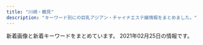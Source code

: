 ```yaml
---
title: "川崎・鶴見"
description: "キーワード別にの巨乳アジアン・チャイナエステ嬢情報をまとめました。"
---
```


新着画像と新着キーワードをまとめています。
2021年02月25日の情報です。

<DmmAffiliateIns />
<KeywordTable
  shops={
    [
    {
        "url": "http://t-lucky.work/",
        "keywords": {},
        "img_links": [
            "http://t-lucky.work/staff/emi.jpg",
            "http://t-lucky.work/staff/yumi.jpg",
            "http://t-lucky.work/staff/rina.jpg",
            "http://t-lucky.work/images/sys3.jpg",
            "http://t-lucky.work/sp/img/emi1.jpg",
            "http://t-lucky.work/images/line.png",
            "http://t-lucky.work/sp/img/mika1.jpg",
            "http://t-lucky.work/sp/images/sys1.jpg",
            "http://t-lucky.work/staff/mika.jpg",
            "http://t-lucky.work/images/2.jpg",
            "http://t-lucky.work/images/interior_t.jpg",
            "http://t-lucky.work/images/int1.jpg",
            "http://t-lucky.work/sp/images/head.jpg",
            "http://t-lucky.work/images/9.jpg",
            "http://t-lucky.work/images/sys2.jpg",
            "http://t-lucky.work/sp/menu/top.jpg",
            "http://t-lucky.work/sp/staff/mimi.jpg",
            "http://t-lucky.work/img/yumi1.jpg",
            "http://t-lucky.work/img/mika1.jpg",
            "http://t-lucky.work/sp/menu/staff.jpg",
            "http://t-lucky.work/sp/staff/yuyu.jpg",
            "http://t-lucky.work/images/tr.jpg",
            "http://t-lucky.work/sp/images/newsb.jpg",
            "http://t-lucky.work/sp/staff/yuki.jpg",
            "http://t-lucky.work/sp/images/staff_t.jpg",
            "http://t-lucky.work/img/aya1.jpg",
            "http://t-lucky.work/images/7.jpg",
            "http://t-lucky.work/sp/images/int2.jpg",
            "http://t-lucky.work/sp/img/yumi1.jpg",
            "http://t-lucky.work/images/staff_t.jpg",
            "http://t-lucky.work/sp/images/sys2.jpg",
            "http://t-lucky.work/images/4.jpg",
            "http://t-lucky.work/staff/mimi.jpg",
            "http://t-lucky.work/sp/images/ac1.jpg",
            "http://t-lucky.work/sp/staff/emi.jpg",
            "http://t-lucky.work/img/mimi1.jpg",
            "http://t-lucky.work/staff/yuyu.jpg",
            "http://t-lucky.work/sp/staff/rina.jpg",
            "http://t-lucky.work/images/sys4.jpg",
            "http://t-lucky.work/sp/img/yuki1.jpg",
            "http://t-lucky.work/images/3.jpg",
            "http://t-lucky.work/sp/staff/mika.jpg",
            "http://t-lucky.work/images/b2.jpg",
            "http://t-lucky.work/images/news.jpg",
            "http://t-lucky.work/sp/images/top.jpg",
            "http://t-lucky.work/img/rina1.jpg",
            "http://t-lucky.work/sp/staff/yumi.jpg",
            "http://t-lucky.work/sp/images/int1.jpg",
            "http://t-lucky.work/sp/staff/rei.jpg",
            "http://t-lucky.work/images/b3.jpg",
            "http://t-lucky.work/img/emi1.jpg",
            "http://t-lucky.work/sp/staff/aya.jpg",
            "http://t-lucky.work/images/6.jpg",
            "http://t-lucky.work/sp/img/yuyu1.jpg",
            "http://t-lucky.work/img/rei1.jpg",
            "http://t-lucky.work/images/8.jpg",
            "http://t-lucky.work/sp/images/b1.jpg",
            "http://t-lucky.work/images/sys1.jpg",
            "http://t-lucky.work/sp/img/mimi1.jpg",
            "http://t-lucky.work/sp/images/interior_t.jpg",
            "http://t-lucky.work/sp/img/rei1.jpg",
            "http://t-lucky.work/sp/images/b3.jpg",
            "http://t-lucky.work/staff/rei.jpg",
            "http://t-lucky.work/images/1.jpg",
            "http://t-lucky.work/img/yuyu1.jpg",
            "http://t-lucky.work/sp/images/tel.jpg",
            "http://t-lucky.work/staff/yuki.jpg",
            "http://t-lucky.work/images/b1.jpg",
            "http://t-lucky.work/sp/images/pc.jpg",
            "http://t-lucky.work/sp/img/rina1.jpg",
            "http://t-lucky.work/staff/aya.jpg",
            "http://t-lucky.work/images/ta.jpg",
            "http://t-lucky.work/sp/images/rec1.jpg",
            "http://t-lucky.work/images/head.jpg",
            "http://t-lucky.work/sp/images/menu/top.jpg",
            "http://t-lucky.work/sp/images/news.jpg",
            "http://t-lucky.work/images/5.jpg",
            "http://t-lucky.work/sp/img/aya1.jpg",
            "http://t-lucky.work/images/sm.jpg",
            "http://t-lucky.work/sp/images/footer.jpg",
            "http://t-lucky.work/images/int2.jpg",
            "http://t-lucky.work/sp/images/menu/staff.jpg",
            "http://t-lucky.work/sp/images/b2.jpg",
            "http://t-lucky.work/sp/images/topgirl.jpg",
            "http://t-lucky.work/sp/menu/interior.jpg",
            "http://t-lucky.work/img/yuki1.jpg"
        ],
        "station": "\u9db4\u898b\u99c5\u6771\u53e3",
        "name": "Lucky\u30fb\u30e9\u30c3\u30ad\u30fc"
    },
    {
        "station": "JR\u9db4\u898b\u99c5\u6771\u53e3",
        "keywords": {
            "E": 1,
            "D": 3,
            "87": 3,
            "89": 1
        },
        "url": "http://www.oiran.mensest.com/",
        "name": "\u82b1\u9b41 -\u304a\u3044\u3089\u3093-",
        "img_links": [
            "http://www.oiran.mensest.com/images/bar-girls.png",
            "http://www.oiran.mensest.com/files/002.jpg",
            "http://www.oiran.mensest.com/images/bar-news.png",
            "http://www.oiran.mensest.com/images/girls-bar.png",
            "http://www.oiran.mensest.com/images/info2.jpg",
            "http://www.oiran.mensest.com/files/003.jpg",
            "http://www.oiran.mensest.com/images/bar-inte.png",
            "http://www.oiran.mensest.com/images/info1.jpg",
            "http://www.oiran.mensest.com/images/info_text.jpg",
            "http://www.oiran.mensest.com/files/004.jpg",
            "http://www.oiran.mensest.com/images/bar-infomation.png",
            "http://www.oiran.mensest.com/files/001.jpg"
        ]
    },
    {
        "keywords": {
            "E": 2,
            "C": 16,
            "D": 4
        },
        "url": "http://tsurumi-est.xyz/",
        "station": "\u4eac\u6025\u9db4\u898b\u99c5\u6771\u53e3",
        "name": "Smile",
        "img_links": [
            "http://tsurumi-est.xyz/images/mobile.png",
            "http://tsurumi-est.xyz/images/s_staff1.png",
            "http://tsurumi-est.xyz/images/flash2.jpg",
            "http://cdn.dino-es.com/images/logo/88x31NewDinoEs.png",
            "http://tsurumi-est.xyz/images/flash.jpg",
            "http://tsurumi-est.xyz/images/int1.jpg",
            "http://tsurumi-est.xyz/images/g0.jpg",
            "http://tsurumi-est.xyz/g2.jpg",
            "http://tsurumi-est.xyz/images/mens-esthe1.png",
            "http://tsurumi-est.xyz/g1.jpg",
            "http://tsurumi-est.xyz/images/s_staff.png",
            "http://tsurumi-est.xyz/images/int2.jpg",
            "http://tsurumi-est.xyz/images/g5.jpg",
            "http://tsurumi-est.xyz/images/g1.jpg",
            "http://tsurumi-est.xyz/g3.jpg",
            "http://tsurumi-est.xyz/images/g3.jpg",
            "http://tsurumi-est.xyz/g0.jpg",
            "http://tsurumi-est.xyz/images/top.jpg",
            "http://momipara.jp/img/link/momi88.jpg",
            "http://tsurumi-est.xyz/images/g2.jpg"
        ]
    },
    {
        "url": "http://nymphe-est.xyz/",
        "img_links": [
            "http://nymphe-est.xyz/img/m3.png",
            "http://nymphe-est.xyz/img/tit3.png",
            "http://nymphe-est.xyz/img/cast3/img3-s.jpg",
            "http://nymphe-est.xyz/img/cast2/img3-s.jpg",
            "http://nymphe-est.xyz/img/cast3/img2-s.jpg",
            "http://nymphe-est.xyz/img/cg04.jpg",
            "http://nymphe-est.xyz/img/cast5/img1.jpg",
            "http://nymphe-est.xyz/img/cg02.jpg",
            "http://nymphe-est.xyz/img/cast5/img1-s.jpg",
            "http://nymphe-est.xyz/img/cast3/img1-s.jpg",
            "http://nymphe-est.xyz/img/cast5/img3-s.jpg",
            "http://nymphe-est.xyz/img/m1.png",
            "http://nymphe-est.xyz/img/cast2/img1.jpg",
            "http://nymphe-est.xyz/img/cast6/img2.jpg",
            "http://nymphe-est.xyz/img/cast3/img2.jpg",
            "http://nymphe-est.xyz/img/cp-ttl.png",
            "http://nymphe-est.xyz/img/cast4/img1.jpg",
            "http://nymphe-est.xyz/img/cast6/img1.jpg",
            "http://nymphe-est.xyz/img/cast1/img2.jpg",
            "http://nymphe-est.xyz/img/cast5/img3.jpg",
            "http://nymphe-est.xyz/img/m6.png",
            "http://nymphe-est.xyz/img/cast1/img1-s.jpg",
            "http://nymphe-est.xyz/img/cast3/img1.jpg",
            "http://nymphe-est.xyz/img/tit6.png",
            "http://nymphe-est.xyz/img/slide2-4.jpg",
            "http://nymphe-est.xyz/img/cast4/img1-s.jpg",
            "http://nymphe-est.xyz/img/cast2/img2-s.jpg",
            "http://nymphe-est.xyz/img/cast1/img1.jpg",
            "http://nymphe-est.xyz/img/cast4/img2-s.jpg",
            "http://nymphe-est.xyz/img/cast1/img2-s.jpg",
            "http://nymphe-est.xyz/img/m2.png",
            "http://nymphe-est.xyz/img/cast5/img2-s.jpg",
            "http://nymphe-est.xyz/img/tit5.png",
            "http://nymphe-est.xyz/img/cast2/img1-s.jpg",
            "http://nymphe-est.xyz/img/cast3/img3.jpg",
            "http://nymphe-est.xyz/img/open.png",
            "http://nymphe-est.xyz/img/m5.png",
            "http://nymphe-est.xyz/img/cast6/img3.jpg",
            "http://nymphe-est.xyz/img/phone.png",
            "http://nymphe-est.xyz/img/cp-desc1sp.png",
            "http://nymphe-est.xyz/img/cg03.jpg",
            "http://nymphe-est.xyz/img/cast2/img2.jpg",
            "http://nymphe-est.xyz/img/cast5/img2.jpg",
            "http://nymphe-est.xyz/img/cast2/img3.jpg",
            "http://nymphe-est.xyz/img/cp-desc1.png",
            "http://nymphe-est.xyz/img/tit2.png",
            "http://nymphe-est.xyz/img/slide2-2.jpg",
            "http://nymphe-est.xyz/img/cast4/img2.jpg",
            "http://nymphe-est.xyz/img/cast6/img1-s.jpg",
            "http://nymphe-est.xyz/img/cast6/img3-s.jpg",
            "http://nymphe-est.xyz/img/cg01.jpg",
            "http://nymphe-est.xyz/img/m4.png",
            "http://nymphe-est.xyz/img/tit1.png",
            "http://nymphe-est.xyz/img/tit4.png",
            "http://nymphe-est.xyz/img/tel2.png",
            "http://nymphe-est.xyz/img/cast6/img2-s.jpg",
            "http://nymphe-est.xyz/img/h1.png",
            "http://nymphe-est.xyz/img/slide2-1.jpg",
            "http://nymphe-est.xyz/img/slide2-3.jpg"
        ],
        "name": "For You",
        "keywords": {
            "D": 14,
            "E": 14
        },
        "station": "JR\u77e2\u5411\u99c5"
    },
    {
        "url": "http://barbie.este88.com/",
        "img_links": [
            "http://barbie.este88.com/images/m-tel.png",
            "http://barbie.este88.com/images/m-foot.png",
            "http://barbie.este88.com/images/sp-staff-list.png",
            "http://barbie.este88.com/gals/momo1.jpg",
            "http://barbie.este88.com/gals/yui1.jpg",
            "http://barbie.este88.com/gals/aya1.jpg",
            "http://barbie.este88.com/gals/momoka1.jpg",
            "http://barbie.este88.com/gals/nanami1.jpg",
            "http://barbie.este88.com/images/staff-pc.png",
            "http://barbie.este88.com/images/sp-line.png",
            "http://barbie.este88.com/gals/hana1.jpg",
            "http://barbie.este88.com/gals/ai1.jpg"
        ],
        "name": "Barbie\u30fb\u30d0\u30fc\u30d3\u30fc",
        "station": "JR\u9db4\u898b\u99c5\u6771\u53e3",
        "keywords": {
            "C": 14
        }
    },
    {
        "keywords": {
            "87": 1,
            "86": 1,
            "C": 12,
            "D": 2
        },
        "station": "JR\u9db4\u898b\u99c5\u897f\u53e3",
        "img_links": [
            "http://asatsuyu-es.com/images/st03b.jpg",
            "http://asatsuyu-es.com/images/room1.jpg",
            "http://asatsuyu-es.com/images/room4.jpg",
            "http://asatsuyu-es.com/images/st01.jpg",
            "http://asatsuyu-es.com/images/room3.jpg",
            "http://asatsuyu-es.com/images/st05b.jpg",
            "http://asatsuyu-es.com/images/st02.jpg",
            "http://asatsuyu-es.com/images/st04.jpg",
            "http://asatsuyu-es.com/images/st03.jpg",
            "http://asatsuyu-es.com/images/newtiao.jpg",
            "http://asatsuyu-es.com/images/picktiao.jpg",
            "http://asatsuyu-es.com/images/st05.jpg",
            "http://asatsuyu-es.com/images/mobile.jpg",
            "http://asatsuyu-es.com/images/room2.jpg",
            "http://asatsuyu-es.com/images/room6.jpg",
            "http://asatsuyu-es.com/images/top01.jpg",
            "http://asatsuyu-es.com/images/zi_staff.png",
            "http://asatsuyu-es.com/images/newfacetiao.jpg"
        ],
        "url": "http://asatsuyu-es.com/",
        "name": "\u671d\u9732"
    },
    {
        "station": "JR\u9db4\u898b\u99c5\u6771\u53e3",
        "url": "https://moon-beauty.jp/",
        "keywords": {
            "87": 18,
            "D": 45,
            "89": 9,
            "86": 18,
            "\u30bb\u30af\u30b7\u30fc": 2,
            "C": 36,
            "88": 18,
            "85": 18
        },
        "img_links": [
            "https://moon-beauty.jp/wp/wp-content/uploads/2017/11/top03.png",
            "https://moon-beauty.jp/images/staff/hikari23_02.png",
            "https://moon-beauty.jp/wp/wp-content/uploads/2018/09/mb_road02.png",
            "https://moon-beauty.jp/wp/wp-content/uploads/2017/11/5.png",
            "https://moon-beauty.jp/wp/wp-content/uploads/2017/11/27e7586ba3689c74b6428ec7dbfe02a6.jpg",
            "https://moon-beauty.jp/images/staff/hikari23_01.png",
            "https://moon-beauty.jp/images/staff/staff.png",
            "https://moon-beauty.jp/wp/wp-content/uploads/2017/11/play.png",
            "https://moon-beauty.jp/wp/wp-content/uploads/2020/09/rika_info.png",
            "https://moon-beauty.jp/wp/wp-content/uploads/2017/11/6.png",
            "https://moon-beauty.jp/images/costume/cheergirl02.png",
            "https://moon-beauty.jp/wp/wp-content/uploads/2017/11/top02.png",
            "https://moon-beauty.jp/wp/wp-content/uploads/2017/12/3addf91ad6b786b4c3fd2e4322dc1181.jpg",
            "https://moon-beauty.jp/wp/wp-content/uploads/2019/11/1911campaign01-700x327.png",
            "https://moon-beauty.jp/wp/wp-content/uploads/2017/12/dde33c6f84f42b29abc164fed911749d.jpg",
            "https://moon-beauty.jp/wp/wp-content/uploads/2019/11/1911campaign01.png",
            "https://moon-beauty.jp/images/staff/mirai23.png",
            "https://moon-beauty.jp/wp/wp-content/uploads/2017/12/11e78c1189d1307c1c0528ca01cf193e.jpg",
            "https://moon-beauty.jp/wp/wp-content/uploads/2020/09/mirai_info.png",
            "https://moon-beauty.jp/wp/wp-content/uploads/2017/11/6a08b9c7e55a068553569af35285dd93.jpg",
            "https://moon-beauty.jp/images/staff/izumi23_01.png",
            "https://moon-beauty.jp/wp/wp-content/uploads/2017/11/4.png",
            "https://moon-beauty.jp/images/staff/momoka22_01.png",
            "https://moon-beauty.jp/wp/wp-content/uploads/2019/07/1907campaign01.png",
            "https://moon-beauty.jp/wp/wp-content/uploads/2021/01/202102campaign.png",
            "https://moon-beauty.jp/wp/wp-content/uploads/2017/12/7e6728877b7be3eba7dacfced12e3481.jpg",
            "https://moon-beauty.jp/images/staff/nana25_01.png",
            "https://moon-beauty.jp/wp/wp-content/uploads/2020/09/costume.png",
            "https://moon-beauty.jp/images/costume/sailorgirl01.png",
            "https://moon-beauty.jp/wp/wp-content/uploads/2017/11/campaign1711-700x327.jpg",
            "https://moon-beauty.jp/images/staff/ran23_01.png",
            "https://moon-beauty.jp/images/staff/rika22_02.png",
            "https://moon-beauty.jp/wp/wp-content/uploads/2017/11/top01-1-700x459.png",
            "https://moon-beauty.jp/images/costume/cabinattendant02.png",
            "https://moon-beauty.jp/images/costume/nursegirl01.png",
            "https://moon-beauty.jp/images/staff/eri21_01.png",
            "https://moon-beauty.jp/wp/wp-content/uploads/2017/12/1d7d7d3df21218cb91cce28ca987dca8.jpg",
            "https://moon-beauty.jp/wp/wp-content/uploads/2017/11/3.png",
            "https://moon-beauty.jp/wp/wp-content/uploads/2019/07/1907campaign01-700x327.png",
            "https://moon-beauty.jp/images/campaign2017.jpg",
            "https://moon-beauty.jp/wp/wp-content/uploads/2017/12/1d7d7d3df21218cb91cce28ca987dca8-700x1246.jpg",
            "https://moon-beauty.jp/wp/wp-content/uploads/2017/11/6a08b9c7e55a068553569af35285dd93-700x1244.jpg",
            "https://moon-beauty.jp/images/staff/rika22_01.png",
            "https://moon-beauty.jp/images/costume/nursegirl002.png",
            "https://moon-beauty.jp/images/costume/cheergirl01.png",
            "https://moon-beauty.jp/wp/wp-content/uploads/2017/11/1.png",
            "https://moon-beauty.jp/wp/wp-content/uploads/2017/11/top01-1.png",
            "https://moon-beauty.jp/wp/wp-content/uploads/2018/11/1811campaign.png",
            "https://moon-beauty.jp/images/costume/cabinattendant01.png",
            "https://moon-beauty.jp/images/costume/sailorgirl02.png",
            "https://moon-beauty.jp/wp/wp-content/uploads/2020/09/nana_info.png",
            "https://moon-beauty.jp/images/staff/nana25_02.png",
            "https://moon-beauty.jp/wp/wp-content/uploads/2017/11/mb_interior01.png",
            "https://moon-beauty.jp/wp/wp-content/uploads/2017/12/3985d5f04f99b7c5a1b4662bcc831575.jpg",
            "https://moon-beauty.jp/wp/wp-content/uploads/2017/11/mb_front.png",
            "https://moon-beauty.jp/wp/wp-content/uploads/2017/11/9ac2dcf4d411d36df940a44359d1e597.jpg",
            "https://moon-beauty.jp/wp/wp-content/uploads/2017/12/3addf91ad6b786b4c3fd2e4322dc1181-700x1246.jpg",
            "https://moon-beauty.jp/wp/wp-content/uploads/2019/07/1907campaign02.png",
            "https://moon-beauty.jp/wp/wp-content/uploads/2017/11/mb_front2.png",
            "https://moon-beauty.jp/wp/wp-content/uploads/2017/12/dde33c6f84f42b29abc164fed911749d-700x1246.jpg",
            "https://moon-beauty.jp/wp/wp-content/uploads/2018/09/mb_front4.png",
            "https://moon-beauty.jp/wp/wp-content/uploads/2019/07/1907campaign02-700x327.png",
            "https://moon-beauty.jp/wp/wp-content/uploads/2017/11/mb_shower.png",
            "https://moon-beauty.jp/wp/wp-content/uploads/2017/11/27e7586ba3689c74b6428ec7dbfe02a6-700x1244.jpg",
            "https://moon-beauty.jp/wp/wp-content/uploads/2017/11/484697b90c0612750e1d8c7c971a16f8.jpg",
            "https://moon-beauty.jp/images/staff/emi24_1.png"
        ],
        "name": "\u6708\u4e0b\u7f8e\u4eba"
    },
    {
        "keywords": {},
        "img_links": [],
        "url": "http://good.abnavi.info/",
        "name": "GooD",
        "station": "JR\u9db4\u898b\u99c5\u6771\u53e3"
    },
    {
        "img_links": [
            "https://www.pal-spa.com/img/blog/palspa_blog_20191204_izumi2.jpg",
            "https://www.pal-spa.com/img/camp/camp_20210218.jpg",
            "https://www.pal-spa.com/img/girl/main/smain339afba4e500f33ea543f800c8238c1f49.jpg",
            "https://www.pal-spa.com/img/girl/list/slist29b91c9bcc8e157811f43836e0e81c7a7e.jpg",
            "https://www.pal-spa.com/img/girl/list/slist82771fec40d02127b42e7e4941a97d5e8.jpg",
            "https://www.pal-spa.com/img/material/massage_siatu2.jpg",
            "https://www.pal-spa.com/img/girl/list/slist2803b6e28547718e5f6d36e0d1c631fbcd.jpg",
            "https://www.pal-spa.com/img/blog/palspa_blog_20200803_ai8.jpg",
            "https://www.pal-spa.com/img/blog/postimage20210128110639.jpg",
            "https://www.pal-spa.com/img/girl/main/smain284aa054b0383cc218664f07c55c4e1d3f0.jpg",
            "https://www.pal-spa.com/img/girl/main/smain253b45d339d6509c6b7779e499e2a9b6ba6.jpg",
            "https://www.pal-spa.com/img/girl/main/smain251b45d339d6509c6b7779e499e2a9b6ba6.jpg",
            "https://www.pal-spa.com/img/blog/palspa_blog_20200113_miyuki2.jpg",
            "https://www.pal-spa.com/img/girl/main/smain2352be10adc295a0fc3adfdb5b77838c4a7.jpg",
            "https://www.pal-spa.com/img/blog/palspa_blog_20200316_aya10.jpg",
            "https://www.pal-spa.com/img/blog/palspa_blog_20200803_ai3.jpg",
            "https://www.pal-spa.com/img/blog/palspa_blog_20191201_aica7.jpg",
            "https://www.pal-spa.com/img/girl/main/smain315f04254ecea9c57f49748c46b01a7664c.jpg",
            "https://www.pal-spa.com/img/girl/pickup/pickup20200923134207.jpg",
            "https://www.pal-spa.com/img/blog/palspa_blog_20200113_miyuki1.jpg",
            "https://www.pal-spa.com/img/camp/camp_20210218sp.jpg",
            "https://www.pal-spa.com/img/blog/palspa_blog_20191204_erica4.jpg",
            "https://www.pal-spa.com/img/girl/list/swest32552450a07c5e6fcf616569ce56276f28.jpg",
            "https://www.pal-spa.com/img/camp/camp_20210201.jpg",
            "https://www.pal-spa.com/img/blog/palspa_blog_20200316_aya4.jpg",
            "https://www.pal-spa.com/img/girl/main/smain94ef1bf25458f90407a4281129029fee02.jpg",
            "https://www.pal-spa.com/img/girl/main/smain32344cc176e6519c5cfcaa30cdb6b3d4ae6.jpg",
            "https://www.pal-spa.com/img/blog/palspa_blog_20191201_kiki1.jpg",
            "https://www.pal-spa.com/img/blog/palspa_blog_20200316_aya8.jpg",
            "https://www.pal-spa.com/img/blog/palspa_blog_20200113_miyuki4.jpg",
            "https://www.pal-spa.com/img/girl/main/smain242efb09e433a238cc9c94272805945bf96.jpg",
            "https://www.pal-spa.com/img/girl/main/smain93489e4bc2f68cb6c1df5f2c0780e53ef2.jpg",
            "https://www.pal-spa.com/img/girl/main/smain311813891f0a4f13a5dcec2552f803dff41.jpg",
            "https://www.pal-spa.com/img/girl/list/slist34fb1e5b054a6796aafb6d24f36ac90950.jpg",
            "https://www.pal-spa.com/img/blog/palspa_blog_20191204_izumi6.jpg",
            "https://www.pal-spa.com/img/blog/palspa_blog_20200803_ai5.jpg",
            "https://www.pal-spa.com/img/blog/palspa_blog_20200113_miyuki6.jpg",
            "https://www.pal-spa.com/img/girl/list/slist32552450a07c5e6fcf616569ce56276f28.jpg",
            "https://www.pal-spa.com/img/girl/list/sface9b20525be57ec14c2cab254b7f38bd4df.jpg",
            "https://www.pal-spa.com/img/girl/main/smain283aa054b0383cc218664f07c55c4e1d3f0.jpg",
            "https://www.pal-spa.com/img/blog/palspa_blog_20200316_aya1.jpg",
            "https://www.pal-spa.com/img/blog/palspa_blog_20191204_erica1.jpg",
            "https://www.pal-spa.com/img/blog/palspa_blog_20200113_miyuki3.jpg",
            "https://www.pal-spa.com/img/blog/palspa_blog_20191201_yui5.jpg",
            "https://www.pal-spa.com/img/girl/main/smain215a4782a043e7ca29f58aba8d6552a2d6e.jpg",
            "https://www.pal-spa.com/img/girl/list/sface8aaf0584954cf78c6fa0e4d5235d359c9.jpg",
            "https://www.pal-spa.com/img/material/massage_sentai1.jpg",
            "https://www.pal-spa.com/img/girl/list/slist41179e3d7fbd9c1dd52f6aa2a671ce0bd.jpg",
            "https://www.pal-spa.com/img/blog/palspa_blog_20191201_yui6.jpg",
            "https://www.pal-spa.com/img/girl/main/smain841caefc8aa890323cc659f5abf9da1937.jpg",
            "https://www.pal-spa.com/img/girl/list/swest24254584407bed049e349a41c5443a4345.jpg",
            "https://www.pal-spa.com/img/blog/postimage20191201162035.jpg",
            "https://www.pal-spa.com/img/girl/list/sface2815022380c60cdc7043c4ec074cee02f5.jpg",
            "https://www.pal-spa.com/img/girl/main/smain32444cc176e6519c5cfcaa30cdb6b3d4ae6.jpg",
            "https://www.pal-spa.com/img/blog/postimage20191205024146.jpg",
            "https://www.pal-spa.com/img/blog/palspa_blog_20191201_aica4.jpg",
            "https://www.pal-spa.com/img/blog/palspa_blog_20191201_kiki4.jpg",
            "https://www.pal-spa.com/img/girl/main/smain43f417400ac5884575399559541bcf4c17.jpg",
            "https://www.pal-spa.com/img/girl/main/smain31aa1148d56856a2cfde4a3dfdd8d1c5ed.jpg",
            "https://www.pal-spa.com/img/blog/palspa_blog_20200113_miyuki8.jpg",
            "https://www.pal-spa.com/img/girl/pickup/pickup20210120104719.jpg",
            "https://www.pal-spa.com/img/girl/list/swest232be10adc295a0fc3adfdb5b77838c4a7.jpg",
            "https://www.pal-spa.com/img/girl/list/swest2934a16061b4519bc353f475021810bbc2.jpg",
            "https://www.pal-spa.com/img/girl/list/slist3aa1148d56856a2cfde4a3dfdd8d1c5ed.jpg",
            "https://www.pal-spa.com/img/blog/palspa_blog_20191201_yui4.jpg",
            "https://www.pal-spa.com/img/girl/main/smain281fd9bc58195da2c4f8c318534044e362e.jpg",
            "https://www.pal-spa.com/img/blog/palspa_blog_20210120_haruka4.jpg",
            "https://www.pal-spa.com/img/blog/palspa_blog_20191201_yui7.jpg",
            "https://www.pal-spa.com/img/blog/palspa_blog_20200803_ai1.jpg",
            "https://www.pal-spa.com/img/girl/main/smain241254584407bed049e349a41c5443a4345.jpg",
            "https://www.pal-spa.com/img/blog/postimage20190615060904.jpg",
            "https://www.pal-spa.com/img/girl/main/smain29126f46703ae5614cc6531d2d744ef64cb.jpg",
            "https://www.pal-spa.com/img/blog/palspa_blog_20200316_aya3.jpg",
            "https://www.pal-spa.com/img/girl/main/smain214a4782a043e7ca29f58aba8d6552a2d6e.jpg",
            "https://www.pal-spa.com/img/girl/list/sface24254584407bed049e349a41c5443a4345.jpg",
            "https://www.pal-spa.com/img/blog/palspa_blog_20200803_ai2.jpg",
            "https://www.pal-spa.com/img/blog/palspa_blog_20191201_kiki2.jpg",
            "https://www.pal-spa.com/img/blog/palspa_blog_20191201_aica2.jpg",
            "https://www.pal-spa.com/img/girl/list/slist21c8c7f499c3f4da854e401c53978a3677.jpg",
            "https://www.pal-spa.com/img/blog/palspa_blog_20191204_izumi7.jpg",
            "https://www.pal-spa.com/img/girl/main/smain92489e4bc2f68cb6c1df5f2c0780e53ef2.jpg",
            "https://www.pal-spa.com/img/blog/postimage20190823184018.jpg",
            "https://www.pal-spa.com/img/girl/main/smain254b45d339d6509c6b7779e499e2a9b6ba6.jpg",
            "https://www.pal-spa.com/img/blog/postimage20200112225143.jpg",
            "https://www.pal-spa.com/img/blog/palspa_blog_20200316_aya6.jpg",
            "https://www.pal-spa.com/img/girl/main/smain295c66d8a8ea77ad563b7a5d4d245be38c5.jpg",
            "https://www.pal-spa.com/img/girl/main/smain424a6d03832c91a865b6562a3dc842e51a.jpg",
            "https://www.pal-spa.com/img/girl/list/swest34fb1e5b054a6796aafb6d24f36ac90950.jpg",
            "https://www.pal-spa.com/img/girl/list/swest21a4782a043e7ca29f58aba8d6552a2d6e.jpg",
            "https://www.pal-spa.com/img/girl/main/smain95ef1bf25458f90407a4281129029fee02.jpg",
            "https://www.pal-spa.com/img/blog/palspa_blog_20191201_kiki5.jpg",
            "https://www.pal-spa.com/img/girl/main/smain314f04254ecea9c57f49748c46b01a7664c.jpg",
            "https://www.pal-spa.com/img/blog/palspa_blog_20200316_aya7.jpg",
            "https://www.pal-spa.com/img/girl/main/smain32aa1148d56856a2cfde4a3dfdd8d1c5ed.jpg",
            "https://www.pal-spa.com/img/girl/main/smain312cf1a94bbeb47fd61d9c8a0ac5715f220.jpg",
            "https://www.pal-spa.com/img/girl/main/smain252b45d339d6509c6b7779e499e2a9b6ba6.jpg",
            "https://www.pal-spa.com/img/blog/palspa_blog_20200316_aya5.jpg",
            "https://www.pal-spa.com/img/girl/list/sface3c2ba25b14b61f54befa1ec672e487350.jpg",
            "https://www.pal-spa.com/img/blog/palspa_blog_20200803_ai4.jpg",
            "https://www.pal-spa.com/img/girl/main/smain313cf1a94bbeb47fd61d9c8a0ac5715f220.jpg",
            "https://www.pal-spa.com/img/blog/postimage20191201160850.jpg",
            "https://www.pal-spa.com/img/girl/main/smain2322be10adc295a0fc3adfdb5b77838c4a7.jpg",
            "https://www.pal-spa.com/img/blog/palspa_blog_20200803_ai6.jpg",
            "https://www.pal-spa.com/img/girl/list/swest81caefc8aa890323cc659f5abf9da1937.jpg",
            "https://www.pal-spa.com/img/camp/camp_20210101min75.jpg",
            "https://www.pal-spa.com/img/girl/main/smain2342be10adc295a0fc3adfdb5b77838c4a7.jpg",
            "https://www.pal-spa.com/img/blog/postimage20191201160113.jpg",
            "https://www.pal-spa.com/img/girl/list/swest31f19f00dae05be97f6dce6cb5dbe8eec8.jpg",
            "https://www.pal-spa.com/img/girl/main/smain34264ec295988800531cb0f78cdcfbcb9cf.jpg",
            "https://www.pal-spa.com/img/blog/palspa_blog_20200113_miyuki5.jpg",
            "https://www.pal-spa.com/img/blog/palspa_blog_20191201_aica6.jpg",
            "https://www.pal-spa.com/img/girl/list/slist256b08026e0fe59c124751f4ba2dce9484.jpg",
            "https://www.pal-spa.com/img/blog/palspa_blog_20191201_yui3.jpg",
            "https://www.pal-spa.com/img/girl/list/slist341bac97b65d4f7b4ec774734a6553b2a8.jpg",
            "https://www.pal-spa.com/img/blog/postimage20191205024522.jpg",
            "https://www.pal-spa.com/img/blog/palspa_blog_20191201_kiki6.jpg",
            "https://www.pal-spa.com/img/blog/palspa_blog_20210120_haruka5.jpg",
            "https://www.pal-spa.com/img/girl/list/swest259a92ee295305fdbc6e4cd5a68dad5216.jpg",
            "https://www.pal-spa.com/img/girl/list/swest95fea8ce189d2417d922eb9079627b3ac.jpg",
            "https://www.pal-spa.com/img/girl/main/smain91489e4bc2f68cb6c1df5f2c0780e53ef2.jpg",
            "https://www.pal-spa.com/img/girl/main/smain3438922ce8484534d2b75a91ab7a300e6de.jpg",
            "https://www.pal-spa.com/img/girl/main/smain28209dcea86d45d39c34084233d3f05abd3.jpg",
            "https://www.pal-spa.com/img/blog/palspa_blog_20191204_erica7.jpg",
            "https://www.pal-spa.com/img/blog/palspa_blog_20200113_miyuki7.jpg",
            "https://www.pal-spa.com/img/girl/pickup/pickup20200822150116.jpg",
            "https://www.pal-spa.com/img/girl/main/smain255b45d339d6509c6b7779e499e2a9b6ba6.jpg",
            "https://www.pal-spa.com/img/blog/palspa_blog_20200316_aya11.jpg",
            "https://www.pal-spa.com/img/girl/list/sface259a92ee295305fdbc6e4cd5a68dad5216.jpg",
            "https://www.pal-spa.com/img/blog/postimage20200805131611.jpg",
            "https://www.pal-spa.com/img/material/massage_siatu3.jpg",
            "https://www.pal-spa.com/img/girl/main/smain411179e3d7fbd9c1dd52f6aa2a671ce0bd.jpg",
            "https://www.pal-spa.com/img/girl/list/slist9224bead323710d8ed7f0640125518c54.jpg",
            "https://www.pal-spa.com/img/girl/main/smain3458922ce8484534d2b75a91ab7a300e6de.jpg",
            "https://www.pal-spa.com/img/blog/palspa_blog_20210120_haruka1.jpg",
            "https://www.pal-spa.com/img/blog/palspa_blog_20191201_yui1.jpg",
            "https://www.pal-spa.com/img/girl/main/smain821caefc8aa890323cc659f5abf9da1937.jpg",
            "https://www.pal-spa.com/img/blog/palspa_blog_20200803_ai9.jpg",
            "https://www.pal-spa.com/img/material/image_auth.png",
            "https://www.pal-spa.com/img/girl/list/sface232be10adc295a0fc3adfdb5b77838c4a7.jpg",
            "https://www.pal-spa.com/img/girl/main/smain2332be10adc295a0fc3adfdb5b77838c4a7.jpg",
            "https://www.pal-spa.com/img/blog/palspa_blog_20191204_izumi4.jpg",
            "https://www.pal-spa.com/img/blog/palspa_blog_20191201_kiki3.jpg",
            "https://www.pal-spa.com/img/girl/main/smain2312be10adc295a0fc3adfdb5b77838c4a7.jpg",
            "https://www.pal-spa.com/img/blog/palspa_blog_20191204_erica2.jpg",
            "https://www.pal-spa.com/img/blog/postimage20200316071533.jpg",
            "https://www.pal-spa.com/img/material/massage_sentai2.jpg",
            "https://www.pal-spa.com/img/girl/list/swest3c2ba25b14b61f54befa1ec672e487350.jpg",
            "https://www.pal-spa.com/img/blog/palspa_blog_20191201_aica3.jpg",
            "https://www.pal-spa.com/img/girl/list/sface34fb1e5b054a6796aafb6d24f36ac90950.jpg",
            "https://www.pal-spa.com/img/blog/palspa_blog_20210120_haruka3.jpg",
            "https://www.pal-spa.com/img/blog/palspa_blog_20191201_kiki7.jpg",
            "https://www.pal-spa.com/img/blog/palspa_blog_20191204_erica6.jpg",
            "https://www.pal-spa.com/img/blog/palspa_blog_20200316_aya9.jpg",
            "https://www.pal-spa.com/img/blog/postimage20190909035711.jpg",
            "https://www.pal-spa.com/img/blog/palspa_blog_20191204_erica5.jpg",
            "https://www.pal-spa.com/img/blog/palspa_blog_20191201_aica5.jpg",
            "https://www.pal-spa.com/img/girl/pickup/pickup20200730025343.jpg",
            "https://www.pal-spa.com/img/material/massage_sentai3.jpg",
            "https://www.pal-spa.com/img/girl/pickup/pickup20200104064211.jpg",
            "https://www.pal-spa.com/img/material/massage_siatu1.jpg",
            "https://www.pal-spa.com/img/blog/palspa_blog_20191204_erica3.jpg",
            "https://www.pal-spa.com/img/girl/list/sface41179e3d7fbd9c1dd52f6aa2a671ce0bd.jpg",
            "https://www.pal-spa.com/img/girl/main/smain44b39a706bac6618b1571f7fdf4631427d.jpg",
            "https://www.pal-spa.com/img/girl/list/sface32552450a07c5e6fcf616569ce56276f28.jpg",
            "https://www.pal-spa.com/img/girl/list/swest2815022380c60cdc7043c4ec074cee02f5.jpg",
            "https://www.pal-spa.com/img/girl/list/slist24940766e3a46af57756429b6407dea11e.jpg",
            "https://www.pal-spa.com/img/blog/postimage20191201161433.jpg",
            "https://www.pal-spa.com/img/girl/list/slist2384c844601b0fd2f7aabfe4a5a12163b7.jpg",
            "https://www.pal-spa.com/img/girl/main/smain851caefc8aa890323cc659f5abf9da1937.jpg",
            "https://www.pal-spa.com/img/blog/palspa_blog_20191204_izumi5.jpg",
            "https://www.pal-spa.com/img/blog/palspa_blog_20191201_yui2.jpg",
            "https://www.pal-spa.com/img/girl/list/sface2934a16061b4519bc353f475021810bbc2.jpg",
            "https://www.pal-spa.com/img/blog/palspa_blog_20200803_ai7.jpg",
            "https://www.pal-spa.com/img/girl/main/smain2934975d1e88a92635112090a18fddfe496.jpg",
            "https://www.pal-spa.com/img/girl/main/smain3448922ce8484534d2b75a91ab7a300e6de.jpg",
            "https://www.pal-spa.com/img/girl/main/smain2944975d1e88a92635112090a18fddfe496.jpg",
            "https://www.pal-spa.com/img/girl/main/smain211a4782a043e7ca29f58aba8d6552a2d6e.jpg",
            "https://www.pal-spa.com/img/girl/list/swest41179e3d7fbd9c1dd52f6aa2a671ce0bd.jpg",
            "https://www.pal-spa.com/img/blog/palspa_blog_20200316_aya2.jpg",
            "https://www.pal-spa.com/img/girl/main/smain32244cc176e6519c5cfcaa30cdb6b3d4ae6.jpg",
            "https://www.pal-spa.com/img/girl/list/sface21a4782a043e7ca29f58aba8d6552a2d6e.jpg",
            "https://www.pal-spa.com/img/girl/list/slist31991bce11ee745ecab812af3ff1cb34c6.jpg",
            "https://www.pal-spa.com/img/blog/palspa_blog_20191204_izumi3.jpg",
            "https://www.pal-spa.com/img/girl/main/smain349afba4e500f33ea543f800c8238c1f49.jpg",
            "https://www.pal-spa.com/img/girl/main/smain212a4782a043e7ca29f58aba8d6552a2d6e.jpg",
            "https://www.pal-spa.com/img/girl/main/smain285aa054b0383cc218664f07c55c4e1d3f0.jpg",
            "https://www.pal-spa.com/img/girl/main/smain831caefc8aa890323cc659f5abf9da1937.jpg",
            "https://www.pal-spa.com/img/blog/palspa_blog_20210120_haruka6.jpg",
            "https://www.pal-spa.com/img/blog/palspa_blog_20191201_aica1.jpg",
            "https://www.pal-spa.com/img/girl/main/smain81aaf0584954cf78c6fa0e4d5235d359c9.jpg",
            "https://www.pal-spa.com/img/girl/main/smain341fb1e5b054a6796aafb6d24f36ac90950.jpg",
            "https://www.pal-spa.com/img/girl/list/sface31f19f00dae05be97f6dce6cb5dbe8eec8.jpg",
            "https://www.pal-spa.com/img/girl/main/smain32544cc176e6519c5cfcaa30cdb6b3d4ae6.jpg",
            "https://www.pal-spa.com/img/girl/main/smain213a4782a043e7ca29f58aba8d6552a2d6e.jpg",
            "https://www.pal-spa.com/img/blog/palspa_blog_20191204_izumi1.jpg",
            "https://www.pal-spa.com/img/girl/main/smain2924975d1e88a92635112090a18fddfe496.jpg",
            "https://www.pal-spa.com/img/girl/main/smain321552450a07c5e6fcf616569ce56276f28.jpg"
        ],
        "name": "Men\u2019s Pal Spa\u30fb\u30e1\u30f3\u30ba\u30d1\u30eb\u30b9\u30d1",
        "station": "JR\u9db4\u898b\u99c5\u6771\u53e3",
        "url": "https://www.pal-spa.com/",
        "keywords": {
            "100": 1,
            "\u30bb\u30af\u30b7\u30fc": 8,
            "G": 13,
            "\u30c0\u30a4\u30ca\u30de\u30a4\u30c8": 1
        }
    },
    {
        "img_links": [
            "http://deli-esthe.jpn.mn/photos/sites/66/2020/10/2020100318511352.jpg",
            "http://deli-esthe.jpn.mn/photos/sites/66/2020/10/2020101912375463.jpg",
            "http://deli-esthe.jpn.mn/images/sp_top.jpg",
            "http://deli-esthe.jpn.mn/images/room3.jpg",
            "http://deli-esthe.jpn.mn/images/sp_tit_staff01.png",
            "http://deli-esthe.jpn.mn/images/tit_staff02.png",
            "http://deli-esthe.jpn.mn/photos/sites/66/2020/10/202010031927555.jpg",
            "http://deli-esthe.jpn.mn/photos/sites/66/2020/06/2020062113130967.jpg",
            "http://deli-esthe.jpn.mn/images/sp_tit_therapist.png",
            "http://deli-esthe.jpn.mn/photos/sites/66/2019/12/2019120511182484.jpg",
            "http://deli-esthe.jpn.mn/images/maining.jpg",
            "http://deli-esthe.jpn.mn/images/sp_tit_staff02.png",
            "http://deli-esthe.jpn.mn/photos/sites/66/2020/10/2020100411161767.jpg",
            "http://deli-esthe.jpn.mn/images/room4.jpg",
            "http://deli-esthe.jpn.mn/photos/sites/66/2020/10/2020100319264630.jpg",
            "http://deli-esthe.jpn.mn/photos/sites/66/2020/10/2020100318512022.jpg",
            "http://deli-esthe.jpn.mn/images/tit_staff01.png",
            "http://deli-esthe.jpn.mn/images/tit_therapist.png",
            "http://deli-esthe.jpn.mn/photos/sites/66/2020/10/2020100411161121.jpg",
            "http://deli-esthe.jpn.mn/photos/sites/66/2020/10/2020100319265441.jpg",
            "http://deli-esthe.jpn.mn/photos/sites/66/2019/12/2019120317372670.jpg",
            "http://deli-esthe.jpn.mn/images/room2.jpg",
            "http://deli-esthe.jpn.mn/images/card.jpg",
            "http://deli-esthe.jpn.mn/photos/sites/66/2019/12/2019120317385167.jpg",
            "http://deli-esthe.jpn.mn/photos/sites/66/2020/06/2020062611321468.jpg",
            "http://deli-esthe.jpn.mn/photos/sites/66/2020/10/2020100319300327.jpg",
            "http://deli-esthe.jpn.mn/images/sp_tit_new.png",
            "http://deli-esthe.jpn.mn/photos/sites/66/2020/10/2020100319272810.jpg",
            "http://deli-esthe.jpn.mn/images/room1.jpg",
            "http://deli-esthe.jpn.mn/images/img_tel.png",
            "http://deli-esthe.jpn.mn/images/tit_new.png",
            "http://deli-esthe.jpn.mn/images/top.jpg"
        ],
        "station": "JR\u5ddd\u5d0e\u99c5\u6771\u53e3",
        "keywords": {
            "82": 4,
            "85": 10,
            "D": 52,
            "E": 6,
            "86": 22,
            "87": 22
        },
        "url": "http://deli-esthe.jpn.mn/",
        "name": "\u307c\u304f\u306e\u30c7\u30ea\u30a8\u30b9\u30c6"
    },
    {
        "station": "JR\u5ddd\u5d0e\u99c5\u6771\u53e3",
        "name": "\u723d\u3084\u304b\u306a\u671d",
        "img_links": [
            "http://massage-salon.xyz/wp-content/uploads/2019/02/IMG_0142-500x750.jpg",
            "http://massage-salon.xyz/wp-content/uploads/2018/04/s3.jpg",
            "http://massage-salon.xyz/wp-content/uploads/2019/02/IMG_0144-500x750.jpg",
            "http://massage-salon.xyz/wp-content/uploads/2018/04/s2-500x467.jpg",
            "http://massage-salon.xyz/wp-content/uploads/2018/12/img_6766.jpg",
            "http://massage-salon.xyz/wp-content/uploads/2019/02/IMG_0144.jpg",
            "http://massage-salon.xyz/wp-content/uploads/2018/04/s4-500x467.jpg",
            "http://massage-salon.xyz/wp-content/themes/template-salon2/images/main2.jpg",
            "http://massage-salon.xyz/wp-content/uploads/2019/02/IMG_0142-686x1024.jpg",
            "http://massage-salon.xyz/wp-content/uploads/2018/12/img_6766-182x300.jpg",
            "http://massage-salon.xyz/wp-content/themes/template-salon2/images/header-tel.png",
            "http://cdn.dino-es.com/images/logo/200x40DinoEs.png",
            "http://massage-salon.xyz/wp-content/uploads/2018/04/s1.jpg",
            "http://massage-salon.xyz/wp-content/uploads/2018/12/img_6768.jpg",
            "http://massage-salon.xyz/wp-content/uploads/2018/04/s1-500x466.jpg",
            "http://massage-salon.xyz/wp-content/themes/template-salon2/images/main3.jpg",
            "http://massage-salon.xyz/wp-content/uploads/2018/12/img_6768-181x300.jpg",
            "http://massage-salon.xyz/wp-content/themes/template-salon2/images/noimg.jpg",
            "http://massage-salon.xyz/wp-content/themes/template-salon2/images/main1.jpg",
            "http://massage-salon.xyz/wp-content/uploads/2018/04/s3-500x467.jpg",
            "http://massage-salon.xyz/wp-content/uploads/2018/04/s4.jpg",
            "http://massage-salon.xyz/wp-content/uploads/2018/04/s2.jpg"
        ],
        "keywords": {},
        "url": "http://massage-salon.xyz/"
    },
    {
        "station": "JR\u5ddd\u5d0e\u99c5\u6771\u53e3",
        "name": "LUCKY",
        "url": "http://lucky.esnavi.work/",
        "img_links": [
            "http://lucky.esnavi.work/2/uploadimg/1609854808.jpeg",
            "http://lucky.esnavi.work/2/uploadimg/1609855626.jpeg",
            "http://lucky.esnavi.work/s1.png",
            "http://lucky.esnavi.work/2/uploadimg/1612246410.jpeg",
            "http://lucky.esnavi.work/2/uploadimg/1609855512.jpeg",
            "http://lucky.esnavi.work/2/uploadimg/1609855912.jpeg",
            "http://lucky.esnavi.work/2/uploadimg/1609856021.jpeg",
            "http://lucky.esnavi.work/head.jpg",
            "http://lucky.esnavi.work/2/uploadimg/1609854972.jpeg",
            "http://lucky.esnavi.work/news.jpg",
            "http://lucky.esnavi.work/sys2.jpg",
            "http://lucky.esnavi.work/staff_t.jpg",
            "http://lucky.esnavi.work/m.jpg",
            "http://lucky.esnavi.work/int1.png",
            "http://lucky.esnavi.work/2/uploadimg/1609855429.jpeg",
            "http://lucky.esnavi.work/sys1.jpg"
        ],
        "keywords": {
            "88": 1,
            "\u80f8": 1,
            "90": 2,
            "89": 4,
            "92": 1
        }
    },
    {
        "img_links": [],
        "keywords": {},
        "name": "\u521d\u604b",
        "station": "JR\u9db4\u898b\u99c5\u6771\u53e3",
        "url": "https://hatsukoi.est.cm/"
    },
    {
        "keywords": {
            "\u30bb\u30af\u30b7\u30fc": 2,
            "G": 2,
            "\u80f8": 1
        },
        "station": "JR\u9db4\u898b\u99c5\u6771\u53e3",
        "img_links": [
            "http://www.fukuen.in/img/girl/main/smain435ef08e32ca6d2936eee599647ef1be42.jpg",
            "http://www.fukuen.in/img/girl/main/smain11372fb92a183b52eed6697b1dc18d650f.jpg",
            "http://www.fukuen.in/img/girl/extra/risa_20200923_5.jpg",
            "http://www.fukuen.in/img/girl/main/smain53fb1c032274e28d599eed619e1bedc3e4.jpg",
            "http://www.fukuen.in/img/material/noimg_m.jpg",
            "http://www.fukuen.in/img/material/shiatsu6.jpg",
            "http://www.fukuen.in/img/girl/main/smain123f3ae0063654627ed21fdac7f7f732cb0.jpg",
            "http://www.fukuen.in/img/girl/main/smain112a604c7246ee7ef21ea1371bf0f8ae541.jpg",
            "http://www.fukuen.in/img/girl/main/smain721ab20435a050b6117e25de016c851a5e.jpg",
            "http://www.fukuen.in/img/girl/extra/risa_20200923_3.jpg",
            "http://www.fukuen.in/img/girl/pickup/pickup20200705191051.jpg",
            "http://www.fukuen.in/img/girl/extra/ai_20200914_3.jpg",
            "http://www.fukuen.in/img/girl/main/smain736910286ab0a44682bfc6f093f287b998.jpg",
            "http://www.fukuen.in/img/girl/main/smain113a604c7246ee7ef21ea1371bf0f8ae541.jpg",
            "http://www.fukuen.in/img/material/arrow_next.png",
            "http://www.fukuen.in/img/girl/main/smain12372fb92a183b52eed6697b1dc18d650f.jpg",
            "http://www.fukuen.in/img/camp/20210218_sp.png",
            "http://www.fukuen.in/img/material/akasuri3.jpg",
            "http://www.fukuen.in/img/girl/main/smain115a604c7246ee7ef21ea1371bf0f8ae541.jpg",
            "http://www.fukuen.in/img/girl/pickup/pickup20200705191524.jpg",
            "http://www.fukuen.in/img/camp/20200610_shinki.jpg",
            "http://www.fukuen.in/img/material/akasuri6rev1.jpg",
            "http://www.fukuen.in/img/material/akasuri4.jpg",
            "http://www.fukuen.in/img/girl/main/smain13372fb92a183b52eed6697b1dc18d650f.jpg",
            "http://www.fukuen.in/img/girl/extra/ai_20200914_1.jpg",
            "http://www.fukuen.in/img/material/oil1.jpg",
            "http://www.fukuen.in/img/material/sentai4.jpg",
            "http://www.fukuen.in/img/material/bath.jpg",
            "http://www.fukuen.in/img/girl/list/slist5751a73c1d67d106b755f2a10f214b1fb.jpg",
            "http://www.fukuen.in/img/material/sentai6rev1.jpg",
            "http://www.fukuen.in/img/material/akasuri2rev1.jpg",
            "http://www.fukuen.in/img/girl/list/slist126deb548c2a3ab378099293db5afcc041.jpg",
            "http://www.fukuen.in/img/girl/main/smain41f486b583999cfcec7913d7843c608159.jpg",
            "http://www.fukuen.in/img/girl/extra/ai_20200914_2.jpg",
            "http://www.fukuen.in/img/material/arrow_prev.png",
            "http://www.fukuen.in/img/girl/list/slist21d95f10417cbe687c362ac86a6caaf51.jpg",
            "http://www.fukuen.in/img/girl/main/smain513f8bf8e4517330b71f7b182328a05400.jpg",
            "http://www.fukuen.in/img/girl/pickup/pickup20200705191159.jpg",
            "http://www.fukuen.in/img/material/shiatsu4rev1.jpg",
            "http://www.fukuen.in/img/girl/list/slist7a7cd4a2a61a08aea05c874262bd2983c.jpg",
            "http://www.fukuen.in/img/girl/main/smain52fb1c032274e28d599eed619e1bedc3e4.jpg",
            "http://www.fukuen.in/img/girl/main/smain22a5f5188f9c41ddb221fc0bead2a8556b.jpg",
            "http://www.fukuen.in/img/girl/list/swest5751a73c1d67d106b755f2a10f214b1fb.jpg",
            "http://www.fukuen.in/img/girl/main/smain21a5f5188f9c41ddb221fc0bead2a8556b.jpg",
            "http://www.fukuen.in/img/girl/list/slist1154c6465b3e80f1950af663ae9de86840.jpg",
            "http://www.fukuen.in/img/material/oil3.jpg",
            "http://www.fukuen.in/img/girl/pickup/pickup20200705191440.jpg",
            "http://www.fukuen.in/img/girl/main/smain82429f69a5e0facf26b5c596ab5374c79a.jpg",
            "http://www.fukuen.in/img/girl/main/smain83429f69a5e0facf26b5c596ab5374c79a.jpg",
            "http://www.fukuen.in/img/material/oil5.jpg",
            "http://www.fukuen.in/img/girl/extra/hotaru200809_3min75.jpg",
            "http://www.fukuen.in/img/girl/main/smain8415e8cbb1c49eb7c8caa026cbfa4e5e53.jpg",
            "http://www.fukuen.in/img/girl/main/smain23a5f5188f9c41ddb221fc0bead2a8556b.jpg",
            "http://www.fukuen.in/img/girl/list/swest8fbaefba79306aed7d52f3369481c4f79.jpg",
            "http://www.fukuen.in/img/girl/main/smain114a604c7246ee7ef21ea1371bf0f8ae541.jpg",
            "http://www.fukuen.in/img/material/akasuri5rev1.jpg",
            "http://www.fukuen.in/img/material/sentai3.jpg",
            "http://www.fukuen.in/img/material/oil4.jpg",
            "http://www.fukuen.in/img/girl/extra/risa_20200923_2.jpg",
            "http://www.fukuen.in/img/girl/list/slist8fbaefba79306aed7d52f3369481c4f79.jpg",
            "http://www.fukuen.in/img/girl/list/swest1154c6465b3e80f1950af663ae9de86840.jpg",
            "http://www.fukuen.in/img/girl/list/swest72b8648aae56da25b7c7573dc007cc2de.jpg",
            "http://www.fukuen.in/img/material/shiatsu5rev1.jpg",
            "http://www.fukuen.in/img/girl/extra/risa_20200923_1.jpg",
            "http://www.fukuen.in/img/girl/extra/hotaru200809_4min75.jpg",
            "http://www.fukuen.in/img/girl/extra/hotaru200809_1min75.jpg",
            "http://www.fukuen.in/img/material/shiatsu3.jpg",
            "http://www.fukuen.in/img/material/shiatsu1.jpg",
            "http://www.fukuen.in/img/girl/main/smain11154c6465b3e80f1950af663ae9de86840.jpg",
            "http://www.fukuen.in/img/material/noimg_west.jpg",
            "http://www.fukuen.in/img/material/akasuri1.jpg",
            "http://www.fukuen.in/img/girl/extra/ai_20200914_4.jpg",
            "http://www.fukuen.in/img/material/oil2.jpg",
            "http://www.fukuen.in/img/material/sentai5rev1.jpg",
            "http://www.fukuen.in/img/girl/list/swest4f486b583999cfcec7913d7843c608159.jpg",
            "http://www.fukuen.in/img/girl/main/smain711ab20435a050b6117e25de016c851a5e.jpg",
            "http://www.fukuen.in/img/girl/extra/hotaru200809_2min75.jpg",
            "http://www.fukuen.in/img/girl/main/smain81429f69a5e0facf26b5c596ab5374c79a.jpg",
            "http://www.fukuen.in/img/material/front.jpg",
            "http://www.fukuen.in/img/girl/main/smain746910286ab0a44682bfc6f093f287b998.jpg",
            "http://www.fukuen.in/img/girl/list/swest1276c3f8b7d0a2900b5557ad186572c1c5.jpg",
            "http://www.fukuen.in/img/girl/main/smain12176c3f8b7d0a2900b5557ad186572c1c5.jpg",
            "http://www.fukuen.in/img/girl/list/swest11a00cec64c1902f8f81d6458bd81ecc3.jpg",
            "http://www.fukuen.in/img/material/noimg_b.jpg",
            "http://www.fukuen.in/img/material/shiatsu2.jpg",
            "http://www.fukuen.in/img/camp/20210218_deluxe.png",
            "http://www.fukuen.in/img/material/oil6.jpg",
            "http://www.fukuen.in/img/girl/list/slist48970948df1b5f673ddccf8bdc1c27ca3.jpg",
            "http://www.fukuen.in/img/girl/list/swest25902fb05705d4f4dcd3bb55fc78d46ee.jpg",
            "http://www.fukuen.in/img/girl/main/smain425ef08e32ca6d2936eee599647ef1be42.jpg",
            "http://www.fukuen.in/img/material/image_auth.png",
            "http://www.fukuen.in/img/girl/list/slist11a00cec64c1902f8f81d6458bd81ecc3.jpg",
            "http://www.fukuen.in/img/girl/extra/risa_20200923_4.jpg",
            "http://www.fukuen.in/img/material/sentai1.jpg",
            "http://www.fukuen.in/img/girl/main/smain12276c3f8b7d0a2900b5557ad186572c1c5.jpg",
            "http://www.fukuen.in/img/material/sentai2.jpg"
        ],
        "name": "\u798f\u7e01\u30fbFUKUEN",
        "url": "http://www.fukuen.in/"
    },
    {
        "url": "http://iyashi-kaze.oks.bz/",
        "name": "\u7652\u3057\u98a8\uff5e\u3044\u3084\u3057\u304b\u305c\uff5e",
        "station": "JR\u5ddd\u5d0e\u99c5\u6771\u53e3",
        "img_links": [
            "http://iyashi-kaze.oks.bz/images/room3.jpg",
            "http://iyashi-kaze.oks.bz/images/s_link.png",
            "http://iyashi-kaze.oks.bz/images/1.jpg",
            "http://iyashi-kaze.oks.bz/images/top.jpg",
            "http://iyashi-kaze.oks.bz/images/service1.jpg",
            "http://iyashi-kaze.oks.bz/photos/sites/65/2020/01/2020011010173060.jpg",
            "http://iyashi-kaze.oks.bz/images/room1.jpg",
            "http://iyashi-kaze.oks.bz/images/room4.jpg",
            "http://iyashi-kaze.oks.bz/photos/sites/65/2020/01/2020011010172726.jpg",
            "http://iyashi-kaze.oks.bz/photos/sites/65/2020/01/202001101017196.jpg",
            "http://iyashi-kaze.oks.bz/images/service3.jpg",
            "http://iyashi-kaze.oks.bz/images/service2.jpg",
            "http://iyashi-kaze.oks.bz/images/s_pick.png",
            "http://iyashi-kaze.oks.bz/images/service4.jpg",
            "http://iyashi-kaze.oks.bz/images/s_news.png",
            "http://iyashi-kaze.oks.bz/images/s_staff.png",
            "http://iyashi-kaze.oks.bz/images/room5.jpg",
            "http://iyashi-kaze.oks.bz/images/room6.jpg",
            "http://iyashi-kaze.oks.bz/images/s_service.png",
            "http://iyashi-kaze.oks.bz/images/room2.jpg",
            "http://iyashi-kaze.oks.bz/images/end.jpg",
            "http://iyashi-kaze.oks.bz/photos/sites/65/2020/01/2020011010172383.jpg"
        ],
        "keywords": {
            "84": 5,
            "D": 15,
            "86": 15,
            "C": 5
        }
    },
    {
        "url": "http://www.crownman.tank.jp/",
        "img_links": [
            "http://www.crownman.tank.jp/public/20201015-184159-562.jpeg",
            "http://www.crownman.tank.jp/images/xw.png",
            "http://www.crownman.tank.jp/public/20210225-132107-806.jpeg",
            "http://www.crownman.tank.jp/images/lj.png",
            "http://www.crownman.tank.jp/public/20190512-114325-285.jpeg",
            "http://www.crownman.tank.jp/public/20201016-024617-911.jpeg",
            "http://www.crownman.tank.jp/public/20210129-124855-823.jpeg",
            "http://www.crownman.tank.jp/public/20210224-164800-879.jpeg",
            "http://www.crownman.tank.jp/images/br1.png",
            "http://www.crownman.tank.jp/images/h4.jpg",
            "http://www.crownman.tank.jp/public/20181102-021325-742.jpeg",
            "http://www.crownman.tank.jp/images/jt.png",
            "http://www.crownman.tank.jp/images/guest.png",
            "http://www.crownman.tank.jp/public/20190516-130732-500.jpeg",
            "http://www.crownman.tank.jp/public/20190404-200155-177.jpeg",
            "http://www.crownman.tank.jp/public/20181102-021419-221.jpeg",
            "http://www.crownman.tank.jp/public/20181102-021404-733.jpeg",
            "http://www.crownman.tank.jp/ueditor/php/upload/image/20181102/1541123069868367.jpg",
            "http://www.crownman.tank.jp/public/20191122-211211-352.jpeg",
            "http://www.crownman.tank.jp/public/20201010-151120-691.jpeg",
            "http://www.crownman.tank.jp/public/20190321-014538-796.jpeg",
            "http://www.crownman.tank.jp/images/br.png",
            "http://www.crownman.tank.jp/public/20210219-091840-338.jpeg",
            "http://www.crownman.tank.jp/public/20191102-172721-416.jpeg",
            "http://www.crownman.tank.jp/public/20181102-021343-999.jpeg",
            "http://www.crownman.tank.jp/images/h02.jpg",
            "http://www.crownman.tank.jp/public/20201225-105416-366.jpeg",
            "http://www.crownman.tank.jp/public/20200829-204316-579.jpeg",
            "http://www.crownman.tank.jp/public/20210205-163450-850.jpeg",
            "http://www.crownman.tank.jp/public/20201211-095449-581.jpeg",
            "http://www.crownman.tank.jp/images/fj.png",
            "http://www.crownman.tank.jp/public/20190103-235102-103.jpeg",
            "http://www.crownman.tank.jp/public/20191030-124226-262.jpeg",
            "http://www.crownman.tank.jp/public/20191115-170126-469.jpeg",
            "http://www.crownman.tank.jp/images/lyb.png",
            "http://www.crownman.tank.jp/public/20210208-142304-974.jpeg",
            "http://www.crownman.tank.jp/public/20200829-001214-615.jpeg",
            "http://www.crownman.tank.jp/public/20181101-091932-723.jpeg",
            "http://www.crownman.tank.jp/images/h5.jpg",
            "http://www.crownman.tank.jp/public/20201024-121027-887.jpeg",
            "http://www.crownman.tank.jp/ueditor/php/upload/image/20200828/1598625782230952.jpeg",
            "http://www.crownman.tank.jp/public/20190410-032921-983.jpeg",
            "http://www.crownman.tank.jp/public/20201211-095701-493.jpeg",
            "http://www.crownman.tank.jp/images/contact.png",
            "http://www.crownman.tank.jp/images/scrollToTop.png",
            "http://www.crownman.tank.jp/public/20181126-115300-843.jpeg",
            "http://www.crownman.tank.jp/public/20200922-152824-158.jpeg",
            "http://www.crownman.tank.jp/public/20181103-143855-981.jpeg",
            "http://www.crownman.tank.jp/public/20191220-000813-127.jpeg",
            "http://www.crownman.tank.jp/public/20190614-225752-699.jpeg",
            "http://www.crownman.tank.jp/public/20201114-223303-188.jpeg",
            "http://www.crownman.tank.jp/public/20210214-132800-589.jpeg",
            "http://www.crownman.tank.jp/public/20190928-232507-304.jpeg",
            "http://www.crownman.tank.jp/images/h01.jpg",
            "http://www.crownman.tank.jp/public/20200910-085241-389.jpeg",
            "http://www.crownman.tank.jp/public/20190809-023452-629.jpeg",
            "http://www.crownman.tank.jp/public/20191208-161631-393.jpeg",
            "http://www.crownman.tank.jp/public/20210205-013920-405.jpeg",
            "http://www.crownman.tank.jp/public/20210217-094543-773.jpeg",
            "http://www.crownman.tank.jp/images/h3.jpg",
            "http://www.crownman.tank.jp/images/zj.png",
            "http://www.crownman.tank.jp/public/20210128-093735-441.jpeg"
        ],
        "keywords": {
            "\u4e73": 2,
            "F": 2
        },
        "name": "\u30af\u30e9\u30a6\u30f3\u30fbCrown",
        "station": "JR\u9db4\u898b\u99c5"
    },
    {
        "img_links": [
            "https://tsurumi-mensesthe.com/images/header3.png",
            "https://tsurumi-mensesthe.com/room/room-l4.jpg",
            "https://tsurumi-mensesthe.com/staff/sachi-l3.jpg",
            "https://tsurumi-mensesthe.com/icon/facebook.png",
            "https://tsurumi-mensesthe.com/staff/yura-s3.jpg",
            "https://tsurumi-mensesthe.com/staff/minami-l1.jpg",
            "https://tsurumi-mensesthe.com/massage/2021/01/05/stand-by.jpg",
            "https://tsurumi-mensesthe.com/images/qrcode.png",
            "https://tsurumi-mensesthe.com/staff/yura-s2.jpg",
            "https://tsurumi-mensesthe.com/staff/yura-l3.jpg",
            "https://tsurumi-mensesthe.com/staff/minami-s2.jpg",
            "https://tsurumi-mensesthe.com/images/clear.png",
            "https://tsurumi-mensesthe.com/room/room-l2.jpg",
            "https://tsurumi-mensesthe.com/images/main-sp.jpg",
            "https://tsurumi-mensesthe.com/images/main1.jpg",
            "https://tsurumi-mensesthe.com/images/esthe4.jpg",
            "https://tsurumi-mensesthe.com/room/room-l1.jpg",
            "https://tsurumi-mensesthe.com/staff/sachi-top.jpg",
            "https://tsurumi-mensesthe.com/images/esthe3.jpg",
            "https://tsurumi-mensesthe.com/staff/momoka-l2.jpg",
            "https://tsurumi-mensesthe.com/staff/riri-s2.jpg",
            "https://tsurumi-mensesthe.com/staff/minami-s1.jpg",
            "https://tsurumi-mensesthe.com/staff/sora-l1.jpg",
            "https://tsurumi-mensesthe.com/staff/momoka-l3.jpg",
            "https://tsurumi-mensesthe.com/massage/2020/11/22/coco-s3.jpg",
            "https://tsurumi-mensesthe.com/staff/riri-l1.jpg",
            "https://tsurumi-mensesthe.com/staff/sora-s1.jpg",
            "https://inage-mensesthe.com/icon/twitter.png",
            "https://tsurumi-mensesthe.com/staff/sora-top.jpg",
            "https://inage-mensesthe.com/icon/yelp.png",
            "https://tsurumi-mensesthe.com/staff/sora-s2.jpg",
            "https://inage-mensesthe.com/icon/facebook.png",
            "https://tsurumi-mensesthe.com/staff/momoka-s3.jpg",
            "https://tsurumi-mensesthe.com/staff/momoka-s2.jpg",
            "https://tsurumi-mensesthe.com/staff/yura-l1.jpg",
            "https://tsurumi-mensesthe.com/staff/risa-s1.jpg",
            "https://tsurumi-mensesthe.com/icon/yelp.png",
            "https://tsurumi-mensesthe.com/staff/yura-l2.jpg",
            "https://tsurumi-mensesthe.com/staff/minami-l3.jpg",
            "https://tsurumi-mensesthe.com/staff/yura-s1.jpg",
            "https://tsurumi-mensesthe.com/staff/satomi-top.jpg",
            "https://tsurumi-mensesthe.com/footer/footer-tel.png",
            "https://tsurumi-mensesthe.com/staff/risa-top.jpg",
            "https://tsurumi-mensesthe.com/staff/momoka-s1.jpg",
            "https://tsurumi-mensesthe.com/staff/satomi-l1.jpg",
            "https://tsurumi-mensesthe.com/images/esthe1.jpg",
            "https://tsurumi-mensesthe.com/staff/satomi-s2.jpg",
            "https://tsurumi-mensesthe.com/staff/riri-top.jpg",
            "https://tsurumi-mensesthe.com/staff/sachi-s2.jpg",
            "https://tsurumi-mensesthe.com/staff/sachi-s1.jpg",
            "https://tsurumi-mensesthe.com/staff/momoka-top.jpg",
            "https://tsurumi-mensesthe.com/footer/footer-staff.png",
            "https://tsurumi-mensesthe.com/staff/riri-s1.jpg",
            "https://tsurumi-mensesthe.com/staff/sachi-s4.jpg",
            "https://tsurumi-mensesthe.com/staff/minami-s3.jpg",
            "https://tsurumi-mensesthe.com/room/room-l3.jpg",
            "https://tsurumi-mensesthe.com/staff/sachi-l1.jpg",
            "https://tsurumi-mensesthe.com/staff/minami-top.jpg",
            "https://tsurumi-mensesthe.com/footer/footer-line.png",
            "https://tsurumi-mensesthe.com/staff/satomi-l3.jpg",
            "https://tsurumi-mensesthe.com/staff/minami-l2.jpg",
            "https://tsurumi-mensesthe.com/massage/2020/12/06/riri-s1.jpg",
            "https://tsurumi-mensesthe.com/icon/line.png",
            "https://tsurumi-mensesthe.com/staff/satomi-s1.jpg",
            "https://tsurumi-mensesthe.com/staff/momoka-l1.jpg",
            "https://tsurumi-mensesthe.com/icon/twitter.png",
            "https://tsurumi-mensesthe.com/staff/satomi-s3.jpg",
            "https://inage-mensesthe.com/icon/line.png",
            "https://tsurumi-mensesthe.com/staff/satomi-l2.jpg",
            "https://tsurumi-mensesthe.com/staff/yura-top.jpg",
            "https://tsurumi-mensesthe.com/staff/sora-l2.jpg",
            "https://tsurumi-mensesthe.com/staff/riri-l2.jpg",
            "https://tsurumi-mensesthe.com/images/esthe2.jpg",
            "https://tsurumi-mensesthe.com/staff/sachi-l4.jpg",
            "https://tsurumi-mensesthe.com/staff/sachi-s3.jpg",
            "https://tsurumi-mensesthe.com/staff/sachi-l2.jpg",
            "https://tsurumi-mensesthe.com/massage/2021/02/13/risa-s1.jpg"
        ],
        "keywords": {
            "87": 9,
            "86": 9,
            "85": 18,
            "88": 18,
            "90": 18
        },
        "name": "sweet",
        "url": "https://tsurumi-mensesthe.com/",
        "station": "JR\u9db4\u898b\u99c5\u897f\u53e3"
    },
    {
        "img_links": [
            "http://www.iyasi-massage.com/images/home/index_03.jpg",
            "http://www.iyasi-massage.com/images/staff/sta_021.jpg",
            "http://www.iyasi-massage.com/images/staff/sta_010.jpg",
            "http://www.iyasi-massage.com/images/gallery/gallery_01.jpg",
            "http://www.iyasi-massage.com/images/home/index_qup.jpg",
            "http://www.iyasi-massage.com/images/top/top_02.jpg",
            "http://www.iyasi-massage.com/images/staff_one/staff_one_01.jpg",
            "http://www.iyasi-massage.com/images/staff_image/staff_d03.jpg",
            "http://www.iyasi-massage.com/images/staff/sta_0z9.jpg",
            "http://www.iyasi-massage.com/images/staff_one/staff_one_04.jpg",
            "http://www.iyasi-massage.com/images/staff_image/staff_d02.jpg",
            "http://www.iyasi-massage.com/images/top/top_04.jpg",
            "http://www.iyasi-massage.com/images/top/top_01.jpg",
            "http://www.iyasi-massage.com/images/staff/sta_0z8.jpg",
            "http://www.iyasi-massage.com/images/home/index_04.jpg",
            "http://www.iyasi-massage.com/images/staff_one/staff_one_top.jpg",
            "http://www.iyasi-massage.com/images/top/top_05.jpg",
            "http://www.iyasi-massage.com/images/staff_one/staff_one_07.png",
            "http://www.iyasi-massage.com/images/home/top_qp.jpg",
            "http://www.iyasi-massage.com/images/system/syatem_301.jpg",
            "http://www.iyasi-massage.com/images/home/index_page_top.jpg",
            "http://www.iyasi-massage.com/images/home/QR.png",
            "http://www.iyasi-massage.com/images/staff/sta_0z6.jpg",
            "http://www.iyasi-massage.com/images/staff_image/staff_d04.jpg",
            "http://www.iyasi-massage.com/images/staff/sta_0z2.jpg",
            "http://www.iyasi-massage.com/images/staff/sta_04.jpg",
            "http://www.iyasi-massage.com/images/top/top_08.png",
            "http://www.iyasi-massage.com/images/staff_image/staff_d01.jpg",
            "http://www.iyasi-massage.com/images/gallery/gallery_101.jpg",
            "http://www.iyasi-massage.com/images/gallery/gallery_104.jpg",
            "http://www.iyasi-massage.com/images/staff/sta_03.jpg",
            "http://www.iyasi-massage.com/images/staff/staff_top.jpg",
            "http://www.iyasi-massage.com/images/staff/sta_07.jpg",
            "http://www.iyasi-massage.com/images/gallery/gallery_102.jpg",
            "http://www.iyasi-massage.com/images/staff_one/staff_one_05.jpg",
            "http://www.iyasi-massage.com/images/gallery/gallery_top.jpg",
            "http://www.iyasi-massage.com/images/gallery/gallery_404.jpg",
            "http://www.iyasi-massage.com/images/top/top_06.jpg",
            "http://www.iyasi-massage.com/images/system/syatem_302.jpg",
            "http://www.iyasi-massage.com/images/top/top_03.jpg",
            "http://www.iyasi-massage.com/images/staff/sta_023.jpg",
            "http://www.iyasi-massage.com/images/staff/sta_0z10.jpg",
            "http://www.iyasi-massage.com/images/staff_one/staff_one_02.jpg",
            "http://www.iyasi-massage.com/images/staff_one/staff_one_03.jpg",
            "http://www.iyasi-massage.com/images/staff_one/staff_one_08.png",
            "http://www.iyasi-massage.com/images/staff_image/staff_d05.jpg",
            "http://www.iyasi-massage.com/images/gallery/gallery_403.jpg",
            "http://www.iyasi-massage.com/images/home/index_tel.jpg",
            "http://www.iyasi-massage.com/images/gallery/gallery_401.jpg",
            "http://www.iyasi-massage.com/images/staff_image/staff_d06.jpg",
            "http://www.iyasi-massage.com/images/staff/sta_08.jpg",
            "http://www.iyasi-massage.com/images/staff/sta_0z12.jpg",
            "http://www.iyasi-massage.com/images/system/syatem_303.jpg",
            "http://www.iyasi-massage.com/images/staff/sta_06.jpg",
            "http://www.iyasi-massage.com/images/gallery/gallery_402.jpg",
            "http://www.iyasi-massage.com/images/staff/sta_01.jpg",
            "http://www.iyasi-massage.com/images/gallery/gallery_103.jpg"
        ],
        "station": "JR\u5ddd\u5d0e\u99c5\u6771\u53e3",
        "keywords": {},
        "name": "\u6843\u6e90\u90f7",
        "url": "http://www.iyasi-massage.com/"
    },
    {
        "url": "https://hitomebore.tokyo/",
        "keywords": {},
        "img_links": [
            "https://hitomebore.tokyo/img/r2.jpg",
            "https://hitomebore.tokyo/img/images/nav_02.png",
            "https://hitomebore.tokyo/img/r3.jpg",
            "https://hitomebore.tokyo/img/images/nav_01.png",
            "https://hitomebore.tokyo/img/images/nav_03.png",
            "https://hitomebore.tokyo/img/images/nav_05.png",
            "https://hitomebore.tokyo/img/r4.jpg",
            "https://hitomebore.tokyo/img/r1.jpg",
            "https://hitomebore.tokyo/img/images/nav_04.png",
            "https://hitomebore.tokyo/img/images/nav_06.png"
        ],
        "name": "\u4e00\u76ee\u60da\u308c",
        "station": "JR\u9db4\u898b\u99c5\u6771\u53e3"
    },
    {
        "name": "\u4eba\u9b5a\u306e\u604b",
        "keywords": {},
        "station": "JR\u9db4\u898b\u99c5\u6771\u53e3",
        "img_links": [],
        "url": "http://genkimori.ests.jp/"
    },
    {
        "img_links": [
            "http://esthe-heal.com/staff/momo/01.jpg",
            "http://esthe-heal.com/staff/yuki/01.jpg",
            "http://esthe-heal.com/staff/rui/01.jpg",
            "http://esthe-heal.com/staff/sizuka/01mb.jpg",
            "http://esthe-heal.com/i/files/homeimg.jpg",
            "http://esthe-heal.com/staff/kana/01.jpg",
            "http://esthe-heal.com/staff/mimi/01mb.jpg",
            "http://esthe-heal.com/staff/sizuka/01.jpg",
            "http://esthe-heal.com/staff/rui/01mb.jpg",
            "http://esthe-heal.com/staff/miho/01.jpg",
            "http://esthe-heal.com/staff/kaori/01mb.jpg",
            "http://esthe-heal.com/staff/miho/01mb.jpg",
            "http://esthe-heal.com/img/ttl_wnew.png",
            "http://esthe-heal.com/staff/rubi/01.jpg",
            "http://esthe-heal.com/img/ttl_pickup.png",
            "http://esthe-heal.com/img/ttl_mobile.png",
            "http://esthe-heal.com/staff/kana/01mb.jpg",
            "http://esthe-heal.com/staff/haruna/01mb.jpg",
            "http://esthe-heal.com/staff/kaori/01.jpg",
            "http://esthe-heal.com/staff/momo/01mb.jpg",
            "http://esthe-heal.com/staff/sakura/01mb.jpg",
            "http://esthe-heal.com/staff/yuyu/01mb.jpg",
            "http://esthe-heal.com/staff/aya/01.jpg",
            "http://esthe-heal.com/staff/aya/01mb.jpg",
            "http://esthe-heal.com/img/link/koko_234x60.png",
            "http://esthe-heal.com/img/att.jpg",
            "http://esthe-heal.com/staff/rubi/01mb.jpg",
            "http://esthe-heal.com/staff/haruna/01.jpg",
            "http://esthe-heal.com/staff/mimi/01.jpg",
            "http://esthe-heal.com/staff/sayuri/01.jpg",
            "http://esthe-heal.com/staff/yuyu/01.jpg",
            "http://esthe-heal.com/staff/yuki/01mb.jpg",
            "http://esthe-heal.com/pic/head.jpg",
            "http://esthe-heal.com/img/ttl_recbnr.png",
            "http://esthe-heal.com/staff/sakura/01.jpg",
            "http://esthe-heal.com/staff/sayuri/01mb.jpg",
            "http://esthe-heal.com/img/ttl_staff.png"
        ],
        "keywords": {
            "C": 23
        },
        "name": "Yulala",
        "station": "JR\u9db4\u898b\u99c5\u6771\u53e3",
        "url": "http://esthe-heal.com/"
    },
    {
        "keywords": {
            "C": 76,
            "82": 19,
            "86": 76,
            "87": 133,
            "E": 19,
            "85": 57,
            "83": 19,
            "88": 17,
            "D": 188
        },
        "station": "\u4eac\u6025\u9db4\u898b\u99c5\u6771\u53e3",
        "url": "http://baburin.iest.info/",
        "img_links": [
            "http://baburin.iest.info/photos/sites/2/2018/07/2018072409124390.jpg",
            "http://baburin.iest.info/photos/sites/2/2018/12/2018120114132410.jpg",
            "http://baburin.iest.info/images/s_news.jpg",
            "http://baburin.iest.info/photos/sites/2/2018/06/2018062508384319.jpg",
            "http://baburin.iest.info/images/acc.jpg",
            "http://baburin.iest.info/photos/sites/2/2018/03/1.jpg",
            "http://baburin.iest.info/photos/sites/2/2018/11/2018112214225177.jpg",
            "http://baburin.iest.info/photos/sites/2/2019/06/2019062312555740.jpg",
            "http://baburin.iest.info/photos/sites/2/2018/09/2018091006542340.jpg",
            "http://baburin.iest.info/images/s_staff.jpg",
            "http://baburin.iest.info/images/staff0.jpg",
            "http://baburin.iest.info/photos/sites/2/2019/12/2019121012271150.jpg",
            "http://baburin.iest.info/photos/sites/2/2019/12/2019121012234134.jpg",
            "http://baburin.iest.info/images/s_info.jpg",
            "http://baburin.iest.info/images/s_pick.jpg",
            "http://baburin.iest.info/images/top.png",
            "http://baburin.iest.info/photos/sites/2/2018/10/2018103017042054.jpg",
            "http://baburin.iest.info/photos/sites/2/2019/12/2019121012290043.jpg",
            "http://baburin.iest.info/images/mibile.jpg",
            "http://baburin.iest.info/photos/sites/2/2019/12/2019121112381870.jpg",
            "http://baburin.iest.info/photos/sites/2/2020/10/2020100615314175.jpg",
            "http://baburin.iest.info/photos/sites/2/2020/02/2020021216314936.jpg",
            "http://baburin.iest.info/photos/sites/2/2018/06/2018063004421199.jpg",
            "http://baburin.iest.info/images/acc1.jpg",
            "http://baburin.iest.info/images/s_face.jpg",
            "http://baburin.iest.info/photos/sites/2/2020/02/2020020617495273.jpg"
        ],
        "name": "\u30d0\u30d6\u308a\u3093\u5a18"
    },
    {
        "url": "http://es-china.info/",
        "img_links": [
            "http://es-china.info/images/s_zysx.png",
            "http://es-china.info/staff/ran1.jpg",
            "http://es-china.info/staff/risa1.jpg",
            "http://es-china.info/staff/emi1.jpg",
            "http://es-china.info/staff/mimi2.jpg",
            "http://es-china.info/staff/sayuri3.jpg",
            "http://es-china.info/images/room3.jpg",
            "http://es-china.info/staff/sasa1.jpg",
            "http://es-china.info/images/room2.jpg",
            "http://es-china.info/images/no1.png",
            "http://es-china.info/images/s_newface.png",
            "http://es-china.info/images/mobile.jpg",
            "http://es-china.info/staff/mimi1.jpg",
            "http://es-china.info/staff/emi2.jpg",
            "http://es-china.info/staff/sayuri1.jpg",
            "http://es-china.info/images/room4.jpg",
            "http://es-china.info/images/s_staff.png",
            "http://es-china.info/staff/sayuri2.jpg",
            "http://es-china.info/images/s_news.png",
            "http://es-china.info/images/room1.jpg",
            "http://es-china.info/images/s_ranking.png",
            "http://es-china.info/images/s_pickup.png",
            "http://es-china.info/staff/sasa2.jpg",
            "http://es-china.info/images/line.png",
            "http://es-china.info/staff/risa2.jpg",
            "http://es-china.info/staff/ran2.jpg",
            "http://es-china.info/images/r3.jpg"
        ],
        "station": "JR\u5ddd\u5d0e\u99c5\u6771\u53e3",
        "name": "\u7652\u5065\u697d",
        "keywords": {
            "C": 13
        }
    }
]
}
/>
<DmmAffiliateScript />
